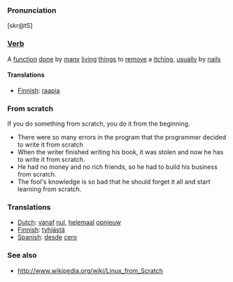 ===Pronunciation===
[skr@tS]

===[[Verb]]===
A [[function]] [[done]] by [[many]] [[living]] [[things]] to [[remove]] a [[itch]]ing, [[usual]]ly by [[nail]]s

====Translations====

*[[Finnish]]: [[raapia]]

=== From scratch===
If you do something from scratch, you do it from the beginning.
*There were so many errors in the program that the programmer decided to write it from scratch
*When the writer finished writing his book, it was stolen and now he has to write it from scratch. 
*He had no money and no rich friends, so he had to build his business from scratch. 
*The fool's knowledge is so bad that he should forget it all and start learning from scratch.

===Translations===
*[[Dutch]]: [[vanaf]] [[nul]], [[helemaal]] [[opnieuw]]
*[[Finnish]]: [[tyhjästä]]
*[[Spanish]]: [[desde]] [[cero]]
===See also ===
*http://www.wikipedia.org/wiki/Linux_from_Scratch
